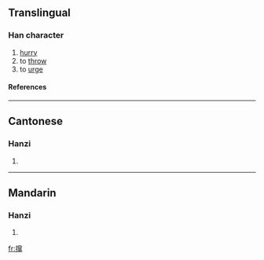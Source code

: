 {{see|攛}}

==Translingual==
===Han character===
{{Han char|rn=64|rad=手|as=12|sn=15|four=|canj=手十金中 (QJCL)}}
# [[hurry]]
# to [[throw]]
# to [[urge]]
====References====
{{Han ref|kx=0457.161|hdz=31963.040|uh=64BA|ud=25786}}

----
==Cantonese==
===Hanzi===
{{yue-hanzi|jyut=|y=chyun3}}
# {{defn|Cantonese}}

----
==Mandarin==
===Hanzi===
{{cmn-hanzi|tra=攛|pin=[[cuān]] ([[cuan1]])|wg=ts'uan<sup>1</sup>}}
# {{defn|Mandarin}}

[[fr:撺]]